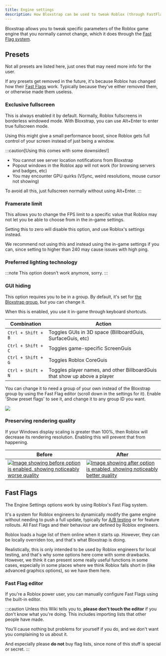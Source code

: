 ```yaml
---
title: Engine settings
description: How Bloxstrap can be used to tweak Roblox (through FastFlags)
---
```



Bloxstrap allows you to tweak specific parameters of the Roblox game engine that you normally cannot change, which it does through the [Fast Flag system](#fast-flags).

## Presets

Not all presets are listed here, just ones that may need more info for the user.

If any presets get removed in the future, it's because Roblox has changed how their [Fast Flags](#fast-flags) work. Typically because they've either removed them, or otherwise made them useless.

### Exclusive fullscreen

This is always enabled it by default. Normally, Roblox fullscreens in borderless windowed mode. With Bloxstrap, you can use Alt+Enter to enter true fullscreen mode.

Using this might give a small performance boost, since Roblox gets full control of your screen instead of just being a window.

:::caution[Using this comes with some downsides!]
- You cannot see server location notifications from Bloxstrap
- Popout windows in the Roblox app will not work (for browsing servers and badges, etc)
- You may encounter GPU quirks (VSync, weird resolutions, mouse cursor not showing)

To avoid all this, just fullscreen normally without using Alt+Enter.
:::

### Framerate limit

This allows you to change the FPS limit to a specific value that Roblox may not let you be able to choose from in the in-game settings.

Setting this to zero will disable this option, and use Roblox's settings instead.

We recommend not using this and instead using the in-game settings if you can, since setting to higher than 240 may cause issues with high ping.

### Preferred lighting technology

:::note
This option doesn't work anymore, sorry.
:::

### GUI hiding

This option requires you to be in a group. By default, it's set for [the Bloxstrap group](https://www.roblox.com/communities/32380007/Bloxstrap#!/about), but you can change it.

When this is enabled, you use it in-game through keyboard shortcuts.

| Combination | Action |
| ----------- | ------ |
| `Ctrl + Shift + B` | Toggles GUIs in 3D space (BillboardGuis, SurfaceGuis, etc) |
| `Ctrl + Shift + C` | Toggles game-specific ScreenGuis |
| `Ctrl + Shift + G` | Toggles Roblox CoreGuis |
| `Ctrl + Shift + N` | Toggles player names, and other BillboardGuis that show up above a player |

You can change it to need a group of your own instead of the Bloxstrap group by using the Fast Flag editor (scroll down in the settings for it). Enable 'Show preset flags' to see it, and change it to any group ID you want.

![](@assets-wiki/fflag-guihide.png)

### Preserving rendering quality

If your Windows display scaling is greater than 100%, then Roblox will decrease its rendering resolution. Enabling this will prevent that from happening.

| Before | After |
| ------ | ----- |
| [![Image showing before option is enabled, showing noticeably worse quality](/assets/wiki/fflag-dpi-before.jpg)](/assets/wiki/fflag-dpi-before.jpg) | [![Image showing after option is enabled, showing noticeably better quality](/assets/wiki/fflag-dpi-after.jpg)](/assets/wiki/fflag-dpi-after.jpg) |

<Badge text="Click image to enlarge" variant="tip" />

## Fast Flags

The Engine Settings options work by using Roblox's Fast Flag system. 

It's a system for Roblox engineers to dynamically modify the game engine without needing to push a full update, typically for [A/B testing](https://en.wikipedia.org/wiki/A/B_testing) or for feature rollouts. All Fast Flags and their behaviour are defined by Roblox engineers.

Roblox loads a huge list of them online when it starts up. However, they can be locally overriden too, and that's what Bloxstrap is doing. 

Realistically, this is only intended to be used by Roblox engineers for local testing, and that's why some options here come with some drawbacks. However, we think it can present some really useful functions in some cases, especially in some places where we think Roblox falls short in (like advanced graphics options), so we have them here.

### Fast Flag editor

If you're a Roblox power user, you can manually configure Fast Flags using the built-in editor.

:::caution
Unless this Wiki tells you to, **please don't touch the editor** if you don't know what you're doing. This includes importing lists that other people have made. 

You'll cause nothing but problems for yourself if you do, and we don't want you complaining to us about it.

And especially please **do not** buy flag lists, since none of this stuff is special or secret.
:::
